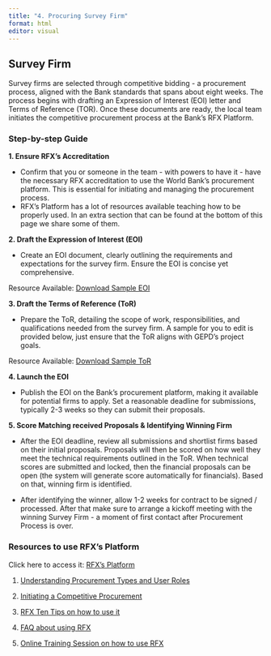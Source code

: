 ```yaml
---
title: "4. Procuring Survey Firm"
format: html
editor: visual
---
```


## Survey Firm

Survey firms are selected through competitive bidding - a procurement process, aligned with the Bank standards that spans about eight weeks. The process begins with drafting an Expression of Interest (EOI) letter and Terms of Reference (TOR). Once these documents are ready, the local team initiates the competitive procurement process at the Bank's RFX Platform.

### Step-by-step Guide

**1. Ensure RFX's Accreditation**

-   Confirm that you or someone in the team - with powers to have it - have the necessary RFX accreditation to use the World Bank's procurement platform. This is essential for initiating and managing the procurement process.
-   RFX's Platform has a lot of resources available teaching how to be properly used. In an extra section that can be found at the bottom of this page we share some of them.

**2. Draft the Expression of Interest (EOI)**

-   Create an EOI document, clearly outlining the requirements and expectations for the survey firm. Ensure the EOI is concise yet comprehensive.

Resource Available: [Download Sample EOI](https://github.com/ArthurCheib/gepd-implementation-pck/raw/main/websites-materials/step-2/gepd-sampling.R.zip){.btn .btn-primary target="_blank"}

**3. Draft the Terms of Reference (ToR)**

-   Prepare the ToR, detailing the scope of work, responsibilities, and qualifications needed from the survey firm. A sample for you to edit is provided below, just ensure that the ToR aligns with GEPD's project goals.

Resource Available: [Download Sample ToR](https://github.com/ArthurCheib/gepd-implementation-pck/raw/main/websites-materials/step-2/gepd-sampling.R.zip){.btn .btn-primary target="_blank"}

**4. Launch the EOI**

-   Publish the EOI on the Bank's procurement platform, making it available for potential firms to apply. Set a reasonable deadline for submissions, typically 2-3 weeks so they can submit their proposals.

**5. Score Matching received Proposals & Identifying Winning Firm**

-   After the EOI deadline, review all submissions and shortlist firms based on their initial proposals. Proposals will then be scored on how well they meet the technical requirements outlined in the ToR. When technical scores are submitted and locked, then the financial proposals can be open (the system will generate score automatically for financials). Based on that, winning firm is identified.

-   After identifying the winner, allow 1-2 weeks for contract to be signed / processed. After that make sure to arrange a kickoff meeting with the winning Survey Firm - a moment of first contact after Procurement Process is over.

### Resources to use RFX's Platform

Click here to access it: [RFX's Platform](https://worldbankgroup.sharepoint.com.mcas.ms/sites/procurement/SitePages/PublishingPages/WBGeProcure%20RFxNow-1669753217331.aspx)

1.  [Understanding Procurement Types and User Roles](https://worldbankgroup.sharepoint.com.mcas.ms/sites/procurement/Knowledge%20Base/Forms/AllItems.aspx?id=%2Fsites%2Fprocurement%2FKnowledge%20Base%2FRFxNow%20Understanding%20Procurement%20Types%20and%20User%20Roles%2Epdf&parent=%2Fsites%2Fprocurement%2FKnowledge%20Base)

2.  [Initiating a Competitive Procurement](https://worldbankgroup.sharepoint.com.mcas.ms/sites/procurement/Knowledge%20Base/Forms/AllItems.aspx?id=%2Fsites%2Fprocurement%2FKnowledge%20Base%2FRFxNow%20Initiating%20a%20Competitive%20Procurement%2Epdf&parent=%2Fsites%2Fprocurement%2FKnowledge%20Base)

3.  [RFX Ten Tips on how to use it](https://worldbankgroup.sharepoint.com.mcas.ms/sites/procurement/_layouts/15/stream.aspx?id=%2Fsites%2Fprocurement%2FDocuments%2FVideos%2FRFxNow%2010%20Tips%20Updated%2Emp4&ga=1&referrer=StreamWebApp%2EWeb&referrerScenario=AddressBarCopied%2Eview)

4.  [FAQ about using RFX](https://worldbankgroup.sharepoint.com.mcas.ms/sites/procurement/SitePages/SystemPages/Detail.aspx/Documents/mode=view?_Id=238&SiteURL=/sites/procurement)

5.  [Online Training Session on how to use RFX](https://worldbankgroup.sharepoint.com.mcas.ms/sites/procurement/sitepages/publishingpages/Training-10042018-153544.aspx)

